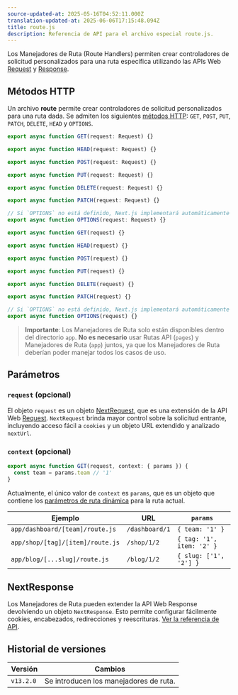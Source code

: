 ```yaml
---
source-updated-at: 2025-05-16T04:52:11.000Z
translation-updated-at: 2025-06-06T17:15:48.094Z
title: route.js
description: Referencia de API para el archivo especial route.js.
---
```


Los Manejadores de Ruta (Route Handlers) permiten crear controladores de solicitud personalizados para una ruta específica utilizando las APIs Web [Request](https://developer.mozilla.org/docs/Web/API/Request) y [Response](https://developer.mozilla.org/docs/Web/API/Response).

## Métodos HTTP

Un archivo **route** permite crear controladores de solicitud personalizados para una ruta dada. Se admiten los siguientes [métodos HTTP](https://developer.mozilla.org/docs/Web/HTTP/Methods): `GET`, `POST`, `PUT`, `PATCH`, `DELETE`, `HEAD` y `OPTIONS`.

```ts filename="route.ts" switcher
export async function GET(request: Request) {}

export async function HEAD(request: Request) {}

export async function POST(request: Request) {}

export async function PUT(request: Request) {}

export async function DELETE(request: Request) {}

export async function PATCH(request: Request) {}

// Si `OPTIONS` no está definido, Next.js implementará automáticamente `OPTIONS` y establecerá el encabezado `Allow` de Response apropiado según los otros métodos definidos en el manejador de ruta.
export async function OPTIONS(request: Request) {}
```

```js filename="route.js" switcher
export async function GET(request) {}

export async function HEAD(request) {}

export async function POST(request) {}

export async function PUT(request) {}

export async function DELETE(request) {}

export async function PATCH(request) {}

// Si `OPTIONS` no está definido, Next.js implementará automáticamente `OPTIONS` y establecerá el encabezado `Allow` de Response apropiado según los otros métodos definidos en el manejador de ruta.
export async function OPTIONS(request) {}
```

> **Importante**: Los Manejadores de Ruta solo están disponibles dentro del directorio `app`. **No es necesario** usar Rutas API (`pages`) y Manejadores de Ruta (`app`) juntos, ya que los Manejadores de Ruta deberían poder manejar todos los casos de uso.

## Parámetros

### `request` (opcional)

El objeto `request` es un objeto [NextRequest](/docs/app/api-reference/functions/next-request), que es una extensión de la API Web [Request](https://developer.mozilla.org/docs/Web/API/Request). `NextRequest` brinda mayor control sobre la solicitud entrante, incluyendo acceso fácil a `cookies` y un objeto URL extendido y analizado `nextUrl`.

### `context` (opcional)

```ts filename="app/dashboard/[team]/route.js"
export async function GET(request, context: { params }) {
  const team = params.team // '1'
}
```

Actualmente, el único valor de `context` es `params`, que es un objeto que contiene los [parámetros de ruta dinámica](/docs/app/building-your-application/routing/dynamic-routes) para la ruta actual.

| Ejemplo                          | URL            | `params`                  |
| -------------------------------- | -------------- | ------------------------- |
| `app/dashboard/[team]/route.js`  | `/dashboard/1` | `{ team: '1' }`           |
| `app/shop/[tag]/[item]/route.js` | `/shop/1/2`    | `{ tag: '1', item: '2' }` |
| `app/blog/[...slug]/route.js`    | `/blog/1/2`    | `{ slug: ['1', '2'] }`    |

## NextResponse

Los Manejadores de Ruta pueden extender la API Web Response devolviendo un objeto `NextResponse`. Esto permite configurar fácilmente cookies, encabezados, redirecciones y reescrituras. [Ver la referencia de API](/docs/app/api-reference/functions/next-response).

## Historial de versiones

| Versión   | Cambios                        |
| --------- | ------------------------------ |
| `v13.2.0` | Se introducen los manejadores de ruta. |
